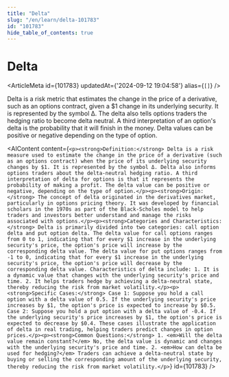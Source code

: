 ```yaml
---
title: "Delta"
slug: "/en/learn/delta-101783"
id: "101783"
hide_table_of_contents: true
---
```



# Delta

<ArticleMeta id={101783} updatedAt={'2024-09-12 19:04:58'} alias={`[]`} />
<div className='border-solid border-b border-t-0 my-4 border-[var(--ifm-color-gray-300)]' />

Delta is a risk metric that estimates the change in the price of a derivative, such as an options contract, given a $1 change in its underlying security. It is represented by the symbol Δ. The delta also tells options traders the hedging ratio to become delta neutral. A third interpretation of an option's delta is the probability that it will finish in the money. Delta values can be positive or negative depending on the type of option.

<AIContent content={`<p><strong>Definition:</strong> Delta is a risk measure used to estimate the change in the price of a derivative (such as an options contract) when the price of its underlying security changes by $1. It is represented by the symbol Δ. Delta also informs options traders about the delta-neutral hedging ratio. A third interpretation of delta for options is that it represents the probability of making a profit. The delta value can be positive or negative, depending on the type of option.</p><p><strong>Origin:</strong> The concept of delta originated in the derivatives market, particularly in options pricing theory. It was developed by financial scholars in the 1970s as part of the Black-Scholes model to help traders and investors better understand and manage the risks associated with options.</p><p><strong>Categories and Characteristics:</strong> Delta is primarily divided into two categories: call option delta and put option delta. The delta value for call options ranges from 0 to 1, indicating that for every $1 increase in the underlying security's price, the option's price will increase by the corresponding delta value. The delta value for put options ranges from -1 to 0, indicating that for every $1 increase in the underlying security's price, the option's price will decrease by the corresponding delta value. Characteristics of delta include: 1. It is a dynamic value that changes with the underlying security's price and time. 2. It helps traders hedge by achieving a delta-neutral state, thereby reducing the risk from market volatility.</p><p><strong>Specific Cases:</strong> Case 1: Suppose you hold a call option with a delta value of 0.5. If the underlying security's price increases by $1, the option's price is expected to increase by $0.5. Case 2: Suppose you hold a put option with a delta value of -0.4. If the underlying security's price increases by $1, the option's price is expected to decrease by $0.4. These cases illustrate the application of delta in real trading, helping traders predict changes in option prices.</p><p><strong>Common Questions:</strong> 1. <em>Will the delta value remain constant?</em> No, the delta value is dynamic and changes with the underlying security's price and time. 2. <em>How can delta be used for hedging?</em> Traders can achieve a delta-neutral state by buying or selling the corresponding amount of the underlying security, thereby reducing the risk from market volatility.</p>`} id={101783} />
